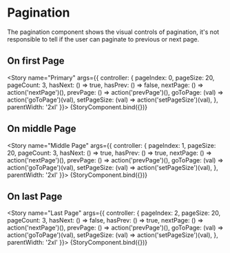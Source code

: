 

<Meta title="Pagination" />

# Pagination
The pagination component shows the visual controls of pagination, it's not responsible to tell if the user can paginate to previous or next page.

## On first Page

<Story name="Primary"
       args={{
         controller: {
           pageIndex: 0,
           pageSize: 20,
           pageCount: 3,
           hasNext: () => true,
           hasPrev: () => false,
           nextPage: () => action('nextPage')(),
           prevPage: () => action('prevPage')(),
           goToPage: (val) => action('goToPage')(val),
           setPageSize: (val) => action('setPageSize')(val),
         },
         parentWidth: '2xl'
       }}>
  {StoryComponent.bind({})}
</Story>


## On middle Page

<Story name="Middle Page"
       args={{
         controller: {
           pageIndex: 1,
           pageSize: 20,
           pageCount: 3,
           hasNext: () => true,
           hasPrev: () => true,
           nextPage: () => action('nextPage')(),
           prevPage: () => action('prevPage')(),
           goToPage: (val) => action('goToPage')(val),
           setPageSize: (val) => action('setPageSize')(val),
         },
         parentWidth: '2xl'
       }}>
  {StoryComponent.bind({})}
</Story>


## On last Page

<Story name="Last Page"
       args={{
         controller: {
           pageIndex: 2,
           pageSize: 20,
           pageCount: 3,
           hasNext: () => false,
           hasPrev: () => true,
           nextPage: () => action('nextPage')(),
           prevPage: () => action('prevPage')(),
           goToPage: (val) => action('goToPage')(val),
           setPageSize: (val) => action('setPageSize')(val),
         },
         parentWidth: '2xl'
       }}>
  {StoryComponent.bind({})}
</Story>
